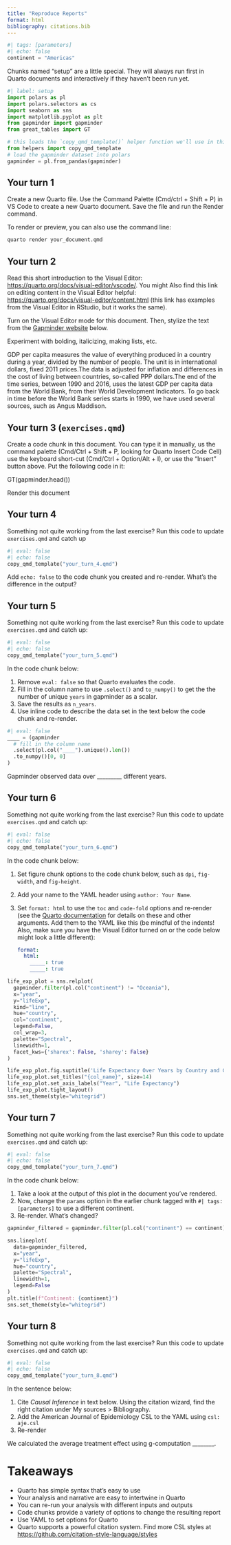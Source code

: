 ```yaml
---
title: "Reproduce Reports"
format: html
bibliography: citations.bib
---
```


```python
#| tags: [parameters]
#| echo: false
continent = "Americas"
```

Chunks named "setup" are a little special.
They will always run first in Quarto documents and interactively if they haven't been run yet.

```python
#| label: setup
import polars as pl
import polars.selectors as cs
import seaborn as sns
import matplotlib.pyplot as plt
from gapminder import gapminder
from great_tables import GT

# this loads the `copy_qmd_template()` helper function we'll use in this exercise
from helpers import copy_qmd_template
# load the gapminder dataset into polars
gapminder = pl.from_pandas(gapminder)
```

## Your turn 1

Create a new Quarto file.
Use the Command Palette (Cmd/ctrl + Shift + P) in VS Code to create a new Quarto document.
Save the file and run the Render command.

To render or preview, you can also use the command line:

``` bash
quarto render your_document.qmd
```

## Your turn 2

Read this short introduction to the Visual Editor: <https://quarto.org/docs/visual-editor/vscode/>.
You might Also find this link on editing content in the Visual Editor helpful: <https://quarto.org/docs/visual-editor/content.html> (this link has examples from the Visual Editor in RStudio, but it works the same).

Turn on the Visual Editor mode for this document.
Then, stylize the text from the [Gapminder website](https://www.gapminder.org/data/documentation/gd001/) below.

Experiment with bolding, italicizing, making lists, etc.

GDP per capita measures the value of everything produced in a country during a year, divided by the number of people.
The unit is in international dollars, fixed 2011 prices.The data is adjusted for inflation and differences in the cost of living between countries, so-called PPP dollars.The end of the time series, between 1990 and 2016, uses the latest GDP per capita data from the World Bank, from their World Development Indicators.
To go back in time before the World Bank series starts in 1990, we have used several sources, such as Angus Maddison.

## Your turn 3 (`exercises.qmd`)

Create a code chunk in this document.
You can type it in manually, us the command palette (Cmd/Ctrl + Shift + P, looking for Quarto Insert Code Cell) use the keyboard short-cut (Cmd/Ctrl + Option/Alt + I), or use the "Insert" button above.
Put the following code in it:

GT(gapminder.head())

Render this document

## Your turn 4

Something not quite working from the last exercise?
Run this code to update `exercises.qmd` and catch up

```python
#| eval: false
#| echo: false
copy_qmd_template("your_turn_4.qmd")
```

Add `echo: false` to the code chunk you created and re-render.
What's the difference in the output?

## Your turn 5

Something not quite working from the last exercise?
Run this code to update `exercises.qmd` and catch up:

```python
#| eval: false
#| echo: false
copy_qmd_template("your_turn_5.qmd")
```

In the code chunk below:

1.  Remove `eval: false` so that Quarto evaluates the code.
2.  Fill in the column name to use `.select()` and `to_numpy()` to get the the number of unique `years` in gapminder as a scalar.
3.  Save the results as `n_years`.
4.  Use inline code to describe the data set in the text below the code chunk and re-render.

```python
#| eval: false
____ = (gapminder
  # fill in the column name
  .select(pl.col("____").unique().len())
  .to_numpy()[0, 0]
)
```

Gapminder observed data over \_\_\_\_\_\_\_\_\_ different years.

## Your turn 6

Something not quite working from the last exercise?
Run this code to update `exercises.qmd` and catch up:

```python
#| eval: false
#| echo: false
copy_qmd_template("your_turn_6.qmd")
```

In the code chunk below:

1.  Set figure chunk options to the code chunk below, such as `dpi`, `fig-width`, and `fig-height`.

2.  Add your name to the YAML header using `author: Your Name`.

3.  Set `format: html` to use the `toc` and `code-fold` options and re-render (see the [Quarto documentation](https://quarto.org/docs/reference/formats/html.html) for details on these and other arguments. Add them to the YAML like this (be mindful of the indents! Also, make sure you have the Visual Editor turned on or the code below might look a little different):

    ``` yaml
    format: 
      html:
        _____: true
        _____: true 
    ```

```python
life_exp_plot = sns.relplot(
  gapminder.filter(pl.col("continent") != "Oceania"), 
  x="year", 
  y="lifeExp", 
  kind="line", 
  hue="country", 
  col="continent", 
  legend=False, 
  col_wrap=3, 
  palette="Spectral", 
  linewidth=1, 
  facet_kws={'sharex': False, 'sharey': False}
)

life_exp_plot.fig.suptitle('Life Expectancy Over Years by Country and Continent', fontsize=16)
life_exp_plot.set_titles("{col_name}", size=14)  
life_exp_plot.set_axis_labels("Year", "Life Expectancy") 
life_exp_plot.tight_layout()
sns.set_theme(style="whitegrid")  
```

## Your turn 7

Something not quite working from the last exercise?
Run this code to update `exercises.qmd` and catch up:

```python
#| eval: false
#| echo: false
copy_qmd_template("your_turn_7.qmd")
```

In the code chunk below:

1.  Take a look at the output of this plot in the document you've rendered.
2.  Now, change the `params` option in the earlier chunk tagged with `#| tags: [parameters]` to use a different continent.
3.  Re-render. What's changed?

```python
gapminder_filtered = gapminder.filter(pl.col("continent") == continent)

sns.lineplot(
  data=gapminder_filtered, 
  x="year", 
  y="lifeExp", 
  hue="country", 
  palette="Spectral", 
  linewidth=1, 
  legend=False
)
plt.title(f"Continent: {continent}") 
sns.set_theme(style="whitegrid")  
```

## Your turn 8

Something not quite working from the last exercise?
Run this code to update `exercises.qmd` and catch up:

```python
#| eval: false
#| echo: false
copy_qmd_template("your_turn_8.qmd")
```

In the sentence below:

1.  Cite *Causal Inference* in text below. Using the citation wizard, find the right citation under My sources \> Bibliography.
2.  Add the American Journal of Epidemiology CSL to the YAML using `csl: aje.csl`
3.  Re-render

We calculated the average treatment effect using g-computation \_\_\_\_\_\_\_\_.

# Takeaways

-   Quarto has simple syntax that's easy to use
-   Your analysis and narrative are easy to intertwine in Quarto
-   You can re-run your analysis with different inputs and outputs
-   Code chunks provide a variety of options to change the resulting report
-   Use YAML to set options for Quarto
-   Quarto supports a powerful citation system. Find more CSL styles at <https://github.com/citation-style-language/styles>